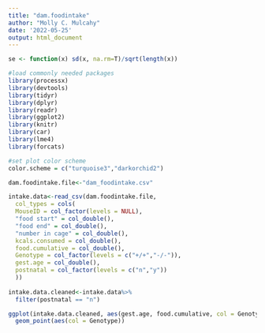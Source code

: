 ```yaml
---
title: "dam.foodintake"
author: "Molly C. Mulcahy"
date: '2022-05-25'
output: html_document
---
```


```r
se <- function(x) sd(x, na.rm=T)/sqrt(length(x))

#load commonly needed packages
library(processx)
library(devtools)
library(tidyr)
library(dplyr)
library(readr)
library(ggplot2)
library(knitr)
library(car)
library(lme4)
library(forcats)

#set plot color scheme
color.scheme = c("turquoise3","darkorchid2")
```


```r
dam.foodintake.file<-"dam_foodintake.csv"

intake.data<-read_csv(dam.foodintake.file, 
  col_types = cols(
  MouseID = col_factor(levels = NULL),
  "food start" = col_double(),
  "food end" = col_double(),
  "number in cage" = col_double(),
  kcals.consumed = col_double(),
  food.cumulative = col_double(),
  Genotype = col_factor(levels = c("+/+","-/-")),
  gest.age = col_double(),
  postnatal = col_factor(levels = c("n","y"))
  ))
          
intake.data.cleaned<-intake.data%>%
  filter(postnatal == "n")

ggplot(intake.data.cleaned, aes(gest.age, food.cumulative, col = Genotype))+
  geom_point(aes(col = Genotype))
```
